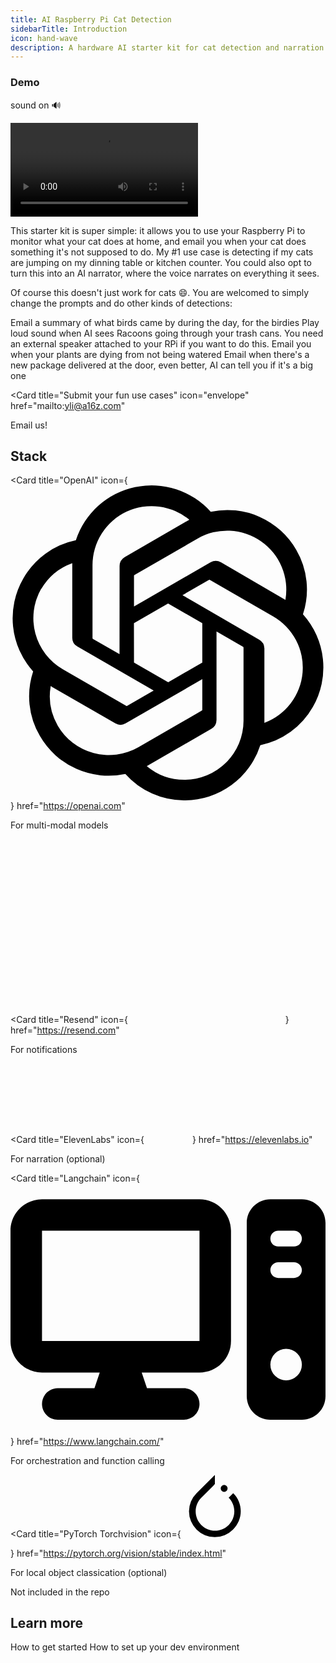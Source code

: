 ```yaml
---
title: AI Raspberry Pi Cat Detection
sidebarTitle: Introduction
icon: hand-wave
description: A hardware AI starter kit for cat detection and narration .... on your Raspberry Pi!
---
```


### Demo

sound on 🔊

<Frame>
  <video controls autoPlay loop>
    <source src="/assets/demo.mp4" type="video/mp4" />
  </video>
</Frame>

This starter kit is super simple: it allows you to use your Raspberry Pi to monitor what your cat does at home, and email you when your cat does something it's not supposed to do. My #1 use case is detecting if my cats are jumping on my dinning table or kitchen counter. You could also opt to turn this into an AI narrator, where the voice narrates on everything it sees.

Of course this doesn't just work for cats 😄. You are welcomed to simply change the prompts and do other kinds of detections:

<Card title="Bird watching" icon="crow">
  Email a summary of what birds came by during the day, for the birdies
</Card>

<Card title="Recoon deterrent" icon="raccoon">
  Play loud sound when AI sees Racoons going through your trash cans. You need
  an external speaker attached to your RPi if you want to do this.
</Card>

<Card title="Plant monitor" icon="raccoon">
  Email you when your plants are dying from not being watered
</Card>

<Card title="Package alert" icon="box">
  Email when there's a new package delivered at the door, even better, AI can
  tell you if it's a big one
</Card>

<Card
  title="Submit your fun use cases"
  icon="envelope"
  href="mailto:yli@a16z.com"
>
  Email us!
</Card>

## Stack

<Card
  title="OpenAI"
  icon={
    <svg
      className="h-6 w-6 fill-primary dark:fill-primary-light"
      fill="#000000"
      width="800px"
      height="800px"
      viewBox="0 0 24 24"
      role="img"
      xmlns="http://www.w3.org/2000/svg"
    >
      <path d="M22.2819 9.8211a5.9847 5.9847 0 0 0-.5157-4.9108 6.0462 6.0462 0 0 0-6.5098-2.9A6.0651 6.0651 0 0 0 4.9807 4.1818a5.9847 5.9847 0 0 0-3.9977 2.9 6.0462 6.0462 0 0 0 .7427 7.0966 5.98 5.98 0 0 0 .511 4.9107 6.051 6.051 0 0 0 6.5146 2.9001A5.9847 5.9847 0 0 0 13.2599 24a6.0557 6.0557 0 0 0 5.7718-4.2058 5.9894 5.9894 0 0 0 3.9977-2.9001 6.0557 6.0557 0 0 0-.7475-7.0729zm-9.022 12.6081a4.4755 4.4755 0 0 1-2.8764-1.0408l.1419-.0804 4.7783-2.7582a.7948.7948 0 0 0 .3927-.6813v-6.7369l2.02 1.1686a.071.071 0 0 1 .038.052v5.5826a4.504 4.504 0 0 1-4.4945 4.4944zm-9.6607-4.1254a4.4708 4.4708 0 0 1-.5346-3.0137l.142.0852 4.783 2.7582a.7712.7712 0 0 0 .7806 0l5.8428-3.3685v2.3324a.0804.0804 0 0 1-.0332.0615L9.74 19.9502a4.4992 4.4992 0 0 1-6.1408-1.6464zM2.3408 7.8956a4.485 4.485 0 0 1 2.3655-1.9728V11.6a.7664.7664 0 0 0 .3879.6765l5.8144 3.3543-2.0201 1.1685a.0757.0757 0 0 1-.071 0l-4.8303-2.7865A4.504 4.504 0 0 1 2.3408 7.872zm16.5963 3.8558L13.1038 8.364 15.1192 7.2a.0757.0757 0 0 1 .071 0l4.8303 2.7913a4.4944 4.4944 0 0 1-.6765 8.1042v-5.6772a.79.79 0 0 0-.407-.667zm2.0107-3.0231l-.142-.0852-4.7735-2.7818a.7759.7759 0 0 0-.7854 0L9.409 9.2297V6.8974a.0662.0662 0 0 1 .0284-.0615l4.8303-2.7866a4.4992 4.4992 0 0 1 6.6802 4.66zM8.3065 12.863l-2.02-1.1638a.0804.0804 0 0 1-.038-.0567V6.0742a4.4992 4.4992 0 0 1 7.3757-3.4537l-.142.0805L8.704 5.459a.7948.7948 0 0 0-.3927.6813zm1.0976-2.3654l2.602-1.4998 2.6069 1.4998v2.9994l-2.5974 1.4997-2.6067-1.4997Z" />
    </svg>
  }
  href="https://openai.com"
>
  For multi-modal models
</Card>

<Card
  title="Resend"
  icon={
    <svg
      className="h-5 w-5 fill-primary dark:fill-primary-light"
      width="244"
      height="294"
      viewBox="0 0 244 294"
      fill="none"
    >
      <path d="M0 293.471V0H132.062C150.788 0 167.697 4.05301 182.79 12.158C198.163 20.263 210.181 31.443 218.845 45.698C227.51 59.672 231.842 75.604 231.842 93.491C231.842 111.938 227.51 128.568 218.845 143.381C210.181 157.915 198.302 169.375 183.209 177.759C168.117 186.144 151.067 190.337 132.062 190.337H67.917V293.471H0ZM162.667 293.471L88.041 160.99L160.99 150.509L244 293.471H162.667ZM67.917 135.835H125.773C133.04 135.835 139.329 134.298 144.639 131.223C150.229 127.869 154.421 123.258 157.216 117.388C160.291 111.519 161.828 104.811 161.828 97.265C161.828 89.718 160.151 83.15 156.797 77.56C153.443 71.691 148.552 67.219 142.124 64.144C135.975 61.07 128.428 59.533 119.484 59.533H67.917V135.835Z" />
    </svg>
  }
  href="https://resend.com"
>
  For notifications
</Card>

<Card
  title="ElevenLabs"
  icon={
    <svg
      className="h-5 w-5 fill-primary dark:fill-primary-light"
      width="69"
      height="127"
      viewBox="0 0 69 127"
      fill="none"
      xmlns="http://www.w3.org/2000/svg"
    >
      <rect width="23" height="127" />
      <rect x="46" width="23" height="127" />
    </svg>
  }
  href="https://elevenlabs.io"
>
  For narration (optional)
</Card>

<Card
  title="Langchain"
  icon={
    <svg xmlns="http://www.w3.org/2000/svg" viewBox="0 0 640 512">
      <path d="M384 96V320H64L64 96H384zM64 32C28.7 32 0 60.7 0 96V320c0 35.3 28.7 64 64 64H181.3l-10.7 32H96c-17.7 0-32 14.3-32 32s14.3 32 32 32H352c17.7 0 32-14.3 32-32s-14.3-32-32-32H277.3l-10.7-32H384c35.3 0 64-28.7 64-64V96c0-35.3-28.7-64-64-64H64zm464 0c-26.5 0-48 21.5-48 48V432c0 26.5 21.5 48 48 48h64c26.5 0 48-21.5 48-48V80c0-26.5-21.5-48-48-48H528zm16 64h32c8.8 0 16 7.2 16 16s-7.2 16-16 16H544c-8.8 0-16-7.2-16-16s7.2-16 16-16zm-16 80c0-8.8 7.2-16 16-16h32c8.8 0 16 7.2 16 16s-7.2 16-16 16H544c-8.8 0-16-7.2-16-16zm32 160a32 32 0 1 1 0 64 32 32 0 1 1 0-64z" />
    </svg>
  }
  href="https://www.langchain.com/"
>
  For orchestration and function calling

</Card>


<Card
  title="PyTorch Torchvision"
  icon={
<svg className="h-5 w-5 fill-primary dark:fill-primary-light" width="100px" height="100px" viewBox="0 0 24 24" role="img" xmlns="http://www.w3.org/2000/svg"><title>PyTorch icon</title><path d="M12.005.04l-7.03 7.03a9.832 9.832 0 0 0 0 13.975 9.833 9.833 0 0 0 13.976 0c3.97-3.887 3.972-10.171.084-13.976l-1.738 1.737c2.895 2.895 2.895 7.608 0 10.503-2.894 2.894-7.608 2.894-10.503 0C3.9 16.414 3.9 11.7 6.794 8.806l4.632-4.631.58-.663zm3.556 3.886a1.323 1.323 0 0 0-1.323 1.323 1.323 1.323 0 0 0 1.323 1.323 1.323 1.323 0 0 0 1.323-1.323 1.323 1.323 0 0 0-1.323-1.323z"/></svg>

  }
  href="https://pytorch.org/vision/stable/index.html"
>
  For local object classication (optional)


<Card title="Cats" icon="cat">
  Not included in the repo
</Card>

## Learn more

<Card title="Quickstart" icon="rocket-launch" href="/quickstart">
  How to get started
</Card>

<Card title="Dev Environment" icon="terminal" href="/quickstart">
  How to set up your dev environment
</Card>

